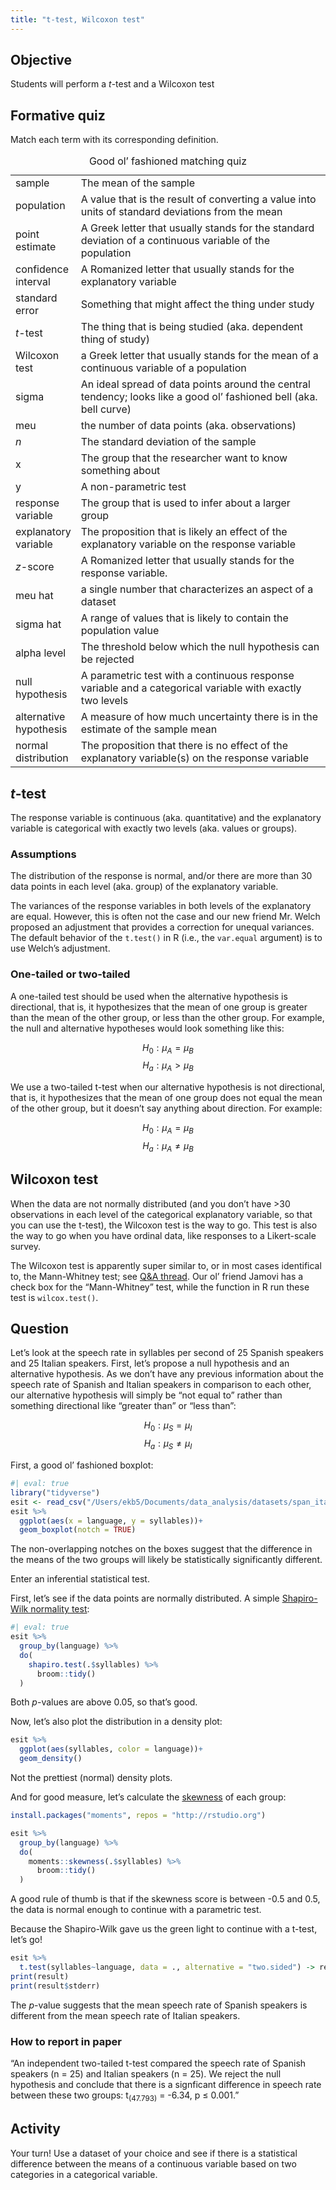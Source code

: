 ```yaml
---
title: "t-test, Wilcoxon test"
---
```


## Objective

Students will perform a *t*-test and a Wilcoxon test

## Formative quiz

Match each term with its corresponding definition.

|                        |                                                                                                                    |
|------------------------|--------------------------------------------------------------------------------------------------------------------|
| sample                 | The mean of the sample                                                                                             |
| population             | A value that is the result of converting a value into units of standard deviations from the mean                   |
| point estimate         | A Greek letter that usually stands for the standard deviation of a continuous variable of the population           |
| confidence interval    | A Romanized letter that usually stands for the explanatory variable                                                |
| standard error         | Something that might affect the thing under study                                                                  |
| *t*-test               | The thing that is being studied (aka. dependent thing of study)                                                    |
| Wilcoxon test          | a Greek letter that usually stands for the mean of a continuous variable of a population                           |
| sigma                  | An ideal spread of data points around the central tendency; looks like a good ol' fashioned bell (aka. bell curve) |
| meu                    | the number of data points (aka. observations)                                                                      |
| *n*                    | The standard deviation of the sample                                                                               |
| x                      | The group that the researcher want to know something about                                                         |
| y                      | A non-parametric test                                                                                              |
| response variable      | The group that is used to infer about a larger group                                                               |
| explanatory variable   | The proposition that is likely an effect of the explanatory variable on the response variable                      |
| *z*-score              | A Romanized letter that usually stands for the response variable.                                                  |
| meu hat                | a single number that characterizes an aspect of a dataset                                                          |
| sigma hat              | A range of values that is likely to contain the population value                                                   |
| alpha level            | The threshold below which the null hypothesis can be rejected                                                      |
| null hypothesis        | A parametric test with a continuous response variable and a categorical variable with exactly two levels           |
| alternative hypothesis | A measure of how much uncertainty there is in the estimate of the sample mean                                      |
| normal distribution    | The proposition that there is no effect of the explanatory variable(s) on the response variable                    |

: Good ol' fashioned matching quiz

## *t*-test

The response variable is continuous (aka. quantitative) and the explanatory variable is categorical with exactly two levels (aka. values or groups).

### Assumptions

The distribution of the response is normal, and/or there are more than 30 data points in each level (aka. group) of the explanatory variable.

The variances of the response variables in both levels of the explanatory are equal. However, this is often not the case and our new friend Mr. Welch proposed an adjustment that provides a correction for unequal variances. The default behavior of the `t.test()` in R (i.e., the `var.equal` argument) is to use Welch's adjustment.

### One-tailed or two-tailed

A one-tailed test should be used when the alternative hypothesis is directional, that is, it hypothesizes that the mean of one group is greater than the mean of the other group, or less than the other group. For example, the null and alternative hypotheses would look something like this:

$$
H_0:μ_A = μ_B
$$ $$
H_a:μ_A>μ_B
$$

We use a two-tailed t-test when our alternative hypothesis is not directional, that is, it hypothesizes that the mean of one group does not equal the mean of the other group, but it doesn't say anything about direction. For example:

$$
H_0:μ_A = μ_B
$$ $$
H_a:μ_A ≠ μ_B
$$

## Wilcoxon test

When the data are not normally distributed (and you don't have \>30 observations in each level of the categorical explanatory variable, so that you can use the t-test), the Wilcoxon test is the way to go. This test is also the way to go when you have ordinal data, like responses to a Likert-scale survey.

The Wilcoxon test is apparently super similar to, or in most cases identifical to, the Mann-Whitney test; see [Q&A thread](https://stats.stackexchange.com/a/79849). Our ol' friend Jamovi has a check box for the "Mann-Whitney" test, while the function in R run these test is `wilcox.test()`.

## Question

Let's look at the speech rate in syllables per second of 25 Spanish speakers and 25 Italian speakers. First, let's propose a null hypothesis and an alternative hypothesis. As we don't have any previous information about the speech rate of Spanish and Italian speakers in comparison to each other, our alternative hypothesis will simply be "not equal to" rather than something directional like "greater than" or "less than":

$$
H_0:μ_S=μ_I
$$ $$
H_a:μ_S≠μ_I
$$

First, a good ol' fashioned boxplot:

```r
#| eval: true
library("tidyverse")
esit <- read_csv("/Users/ekb5/Documents/data_analysis/datasets/span_ital_speaking_rate.csv")
esit %>% 
  ggplot(aes(x = language, y = syllables))+
  geom_boxplot(notch = TRUE)
```

The non-overlapping notches on the boxes suggest that the difference in the means of the two groups will likely be statistically significantly different.

Enter an inferential statistical test.

First, let's see if the data points are normally distributed. A simple [Shapiro-Wilk normality test](https://www.r-bloggers.com/2019/08/shapiro-wilk-test-for-normality-in-r/):

```r
#| eval: true
esit %>% 
  group_by(language) %>% 
  do(
    shapiro.test(.$syllables) %>% 
      broom::tidy()
  )
```

Both *p*-values are above 0.05, so that's good.

Now, let's also plot the distribution in a density plot:

```r
esit %>% 
  ggplot(aes(syllables, color = language))+
  geom_density()
```

Not the prettiest (normal) density plots.

And for good measure, let's calculate the [skewness](https://www.r-bloggers.com/2013/06/measures-of-skewness-and-kurtosis/) of each group:

```r
install.packages("moments", repos = "http://rstudio.org")
```

```r
esit %>% 
  group_by(language) %>% 
  do(
    moments::skewness(.$syllables) %>% 
      broom::tidy()
  )
```

A good rule of thumb is that if the skewness score is between -0.5 and 0.5, the data is normal enough to continue with a parametric test.

Because the Shapiro-Wilk gave us the green light to continue with a t-test, let's go!

```r
esit %>% 
  t.test(syllables~language, data = ., alternative = "two.sided") -> result
print(result)
print(result$stderr)
```

The *p*-value suggests that the mean speech rate of Spanish speakers is different from the mean speech rate of Italian speakers.

### How to report in paper

"An independent two-tailed t-test compared the speech rate of Spanish speakers (n = 25) and Italian speakers (n = 25). We reject the null hypothesis and conclude that there is a signficant difference in speech rate between these two groups: t~(47.793)~ = -6.34, p ≤ 0.001."

## Activity

Your turn! Use a dataset of your choice and see if there is a statistical difference between the means of a continuous variable based on two categories in a categorical variable.
